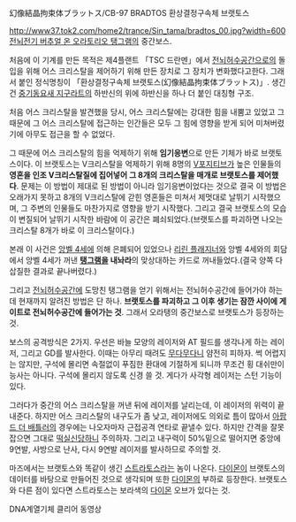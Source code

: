 幻像結晶拘束体ブラットス/CB-97 BRADTOS
환상결정구속체 브랫토스

http://www37.tok2.com/home2/trance/Sin_tama/bradtos_00.jpg?width=600
[[전뇌전기 버추얼 온 오라토리오 탱그램]]의 중간보스.

처음에 이 기계를 만든 목적은 제4플랜트 「TSC 드란멘」에서 [[전뇌허수공간]]으로의 돌입을 위해 어스 크리스탈을 제어하기 위해 만든 장치로 그 장치가 변화했다고한다. 그래서 붙인 정식명칭이 「환상결정구속체 브랫토스(幻像結晶拘束体ブラットス)」. 생긴 건 [[중기동요새 지구라트]]의 하반신의 위에 하반신을 하나 더 붙인 대칭형 구조.

처음 어스 크리스탈을 발견했을 당시, 어스 크리스탈에는 강대한 힘을 내뿜고 있었고 그 때문에 그 어스 크리스탈에 접근하는 인간들은 모두 그 힘에 영향을 받게 되어 미쳐버렸기에 아무도 접근을 할 수 없었다.

그 때문에 어스 크리스탈의 힘을 억제하기 위해 '''임기응변'''으로 만든 기체가 바로 브랫토스이다. 이 브랫토스는 V크리스탈을 억제하기 위해 8명의 [[V포지티브]]가 높은 인물들의 '''영혼을 인조 V크리스탈질에 집어넣어 그 8개의 크리스탈을 매개로 브랫토스를 제어했다'''. 문제는 이 방법이 제대로 된 방법이 아니라 임기응변이었다는 것으로 결국 이 방법은 오래가지 못하고 8개의 V크리스탈에 갇힌 영혼들은 미쳐서 제멋대로 날뛰기 시작했으며, 그 주변의 인물들도 마찬가지로 영향을 받기 시작했다. 그리고 결국 브랫토스의 모습이 변질되어 날뛰기 시작한 바람에 이 공간은 폐쇠되었다.(브랫토스를 파괴하면 나오는 크리스탈 8개가 바로 이 크리스탈이다.)

본래 이 사건은 [[앙벨 4세]]에 의해 은폐되어 있었으나 [[리린 플래지너]]와 앙벨 4세와의 회담에서 앙벨 4세가 꺼낸 '''[[탱그램]]을 내놔라'''의 맞상대하는 카드로 꺼내들었다.(결국 양쪽 다 삽질한 결과로 끝나버렸다.)

그리고 [[전뇌허수공간]]에 도망친 탱그램을 얻기 위해서는 전뇌허수공간에 들어가야 하는데 현재까지 알려진 방법은 단 하나. '''브랫토스를 파괴하고 그 이후 생기는 잠깐 사이에 게이트로 전뇌허수공간에 들어가는 것'''. 그래서 오라탱의 중간보스로 브랫토스가 등장하는 것.

보스의 공격방식은 2가지. 우선은 바늘 모양의 레이저와 AT 필드를 생각나게 하는 레이저, 그리고 GD를 발사한다. 이때는 아무리 때려도 [[무다무다]]니 얌전히 피하자. 썩 어렵지는 않지만, 구석에 몰리면 속절없이 푸짐한 환대에 기절하게 되니까 무조건 횡 대쉬만이 능사는 아니다. 구석에 몰리지 않도록 신경 쓸 것. 게다가 사각형 레이저는 스턴 기능이 있다. 

그러다가 중간의 어스 크리스탈을 꺼낸 뒤에 레이저를 날리는데, 이 레이저의 위력이 끝내준다. 하지만 어스 크리스탈의 내구도가 좀 낮고, 레이저에도 의외로 틈이 많아서 [[아팜드 더 배틀러]]의 경우에는 나오자마자 근접공격 연타로 끝낼수 있다. 하지만 간격을 잘못 잡으면 그대로 [[떡실신]]당하니 주의하자. 그리고 내구력이 50%밑으로 떨어지면 중앙에 9연발, 사방으로 난사, 다시 9연발 레이저를 발사하므로 주의할 것. 

마즈에서는 브랫토스와 똑같이 생긴 [[스트라토스]]라는 놈이 나온다. [[다이몬]]이 브랫토스의 데이터를 바탕으로 만들어진 것으로 생각되며 또한 [[다이몬]]의 부하로 등장한다. 브랫토스와 다른 점이 있다면 스트라토스는 보라색의 [[다이몬]] 오브가 있다는 것.

{{{#!html
<object width="425" height="344"><param name="movie" value="http://www.youtube.com/v/GAyrKEeKNOA&hl=ko&fs=1"></param><param name="allowFullScreen" value="true"></param><embed src="http://www.youtube.com/v/GAyrKEeKNOA&hl=ko&fs=1" type="application/x-shockwave-flash" allowfullscreen="true" width="425" height="344"></embed></object>
}}}
DNA계열기체 클리어 동영상
